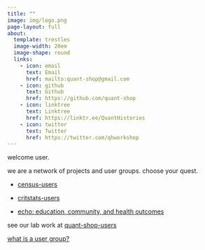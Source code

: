 ```yaml
---
title: ""
image: img/logo.png
page-layout: full
about:
  template: trestles
  image-width: 20em
  image-shape: round
  links:
    - icon: email
      text: Email
      href: mailto:quant-shop@gmail.com
    - icon: github
      text: Github
      href: https://github.com/quant-shop
    - icon: linktree
      text: Linktree
      href: https://linktr.ee/QuantHistories
    - icon: twitter
      text: Twitter
      href: https://twitter.com/qhworkshop
---
```


welcome user. 

we are a network of projects and user groups. choose your quest.

- [census-users](https://quant-shop.github.io/census/){.external target="_blank"}

- [critstats-users](https://professornaite.github.io/critstats/){.external target="_blank"}

- [echo: education, community, and health outcomes](https://professornaite.github.io/echo/){.external target="_blank"}

see our lab work at [quant-shop-users](quant-shop.qmd){.external target="_blank"}

[what is a user group?](https://dictionary.cambridge.org/us/dictionary/english/user-group){target="_blank"}


